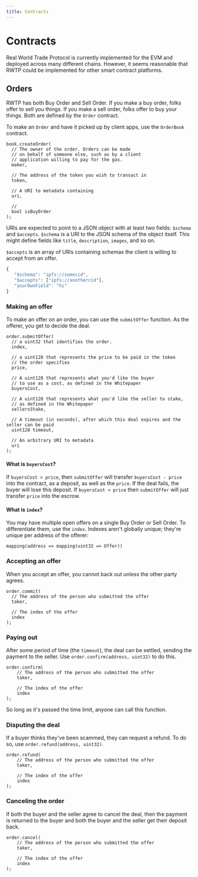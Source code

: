 ```yaml
---
title: Contracts
---
```


# Contracts

Real World Trade Protocol is currently implemented for the EVM and deployed across many different chains. However, it seems reasonable that RWTP could be implemented for other smart contract platforms.

## Orders

RWTP has both Buy Order and Sell Order. If you make a buy order, folks offer to sell you things. If you make a sell order, folks offer to buy your things. Both are defined by the `Order` contract.

To make an `Order` and have it picked up by client apps, use the `OrderBook` contract.

```solidity
book.createOrder(
  // The owner of the order. Orders can be made
  // on behalf of someone else, such as by a client
  // application willing to pay for the gas.
  maker,

  // The address of the token you wish to transact in
  token,

  // A URI to metadata containing
  uri,

  //
  bool isBuyOrder
);
```

URIs are expected to point to a JSON object with at least two fields: `$schema` and `$accepts`. `$schema` is a URI to the JSON schema of the object itself. This might define fields like `title`, `description`, `images`, and so on.

`$accepts` is an array of URIs containing schemas the client is willing to accept from an offer.

```javascript
{
   "$schema": "ipfs://somecid",
   "$accepts": ["ipfs://anothercid"],
   "yourOwnField": "hi"
}
```

### Making an offer

To make an offer on an order, you can use the `submitOffer` function. As the offerer, you get to decide the deal.

```solidity
order.submitOffer(
  // a uint32 that identifies the order.
  index,

  // a uint128 that represents the price to be paid in the token
  // the order specifies
  price,

  // A uint128 that represents what you'd like the buyer
  // to use as a cost, as defined in the Whitepaper
  buyersCost,

  // A uint128 that represents what you'd like the seller to stake,
  // as defined in the Whitepaper
  sellersStake,

  // A timeout (in seconds), after which this deal expires and the seller can be paid
  uint128 timeout,

  // An arbitrary URI to metadata
  uri
);
```

#### What is `buyersCost`?

If `buyersCost > price`, then `submitOffer` will transfer `buyersCost - price` into the contract, as a deposit, as well as the `price`. If the deal fails, the buyer will lose this deposit. If `buyersCost < price` then `submitOffer` will just transfer `price` into the escrow.

#### What is `index`?

You may have multiple open offers on a single Buy Order or Sell Order. To differentiate them, use the `index`. Indexes aren't globally unique; they're unique per address of the offerer:

```solidity
mapping(address => mapping(uint32 => Offer))
```

### Accepting an offer

When you accept an offer, you cannot back out unless the other party agrees.

```solidity
order.commit(
  // The address of the person who submitted the offer
  taker,

  // The index of the offer
  index
);
```

### Paying out

After some period of time (the `timeout`), the deal can be settled, sending the payment to the seller. Use `order.confirm(address, uint32)` to do this.

```solidity
order.confirm(
    // The address of the person who submitted the offer
    taker,

    // The index of the offer
    index
);
```

So long as it's passed the time limit, anyone can call this function.

### Disputing the deal

If a buyer thinks they've been scammed, they can request a refund. To do so, use `order.refund(address, uint32)`.

```solidity
order.refund(
    // The address of the person who submitted the offer
    taker,

    // The index of the offer
    index
);
```

### Canceling the order

If both the buyer and the seller agree to cancel the deal, then the payment is returned to the buyer and both the buyer and the seller get their deposit back.

```solidity
order.cancel(
    // The address of the person who submitted the offer
    taker,

    // The index of the offer
    index
);
```
